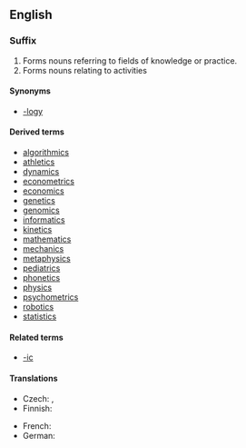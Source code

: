 {{also|ICS}}
==English==

===Suffix===
{{infl|en|suffix|cat=suffixes|sort=ics}}

# Forms nouns referring to fields of knowledge or practice.
# Forms nouns relating to activities

====Synonyms====
* {{sense|study, field of knowlegde}} [[-logy]]

====Derived terms====
* [[algorithmics]]
* [[athletics]]
* [[dynamics]]
* [[econometrics]]
* [[economics]]
* [[genetics]]
* [[genomics]]
* [[informatics]]
* [[kinetics]]
* [[mathematics]]
* [[mechanics]]
* [[metaphysics]]
* [[pediatrics]]
* [[phonetics]]
* [[physics]]
* [[psychometrics]]
* [[robotics]]
* [[statistics]]

====Related terms====
* [[-ic]]

====Translations====
{{trans-top|fields of knowledge or practice}}
* Czech: {{t-|cs|-ika}}, {{t-|cs|-ie}}
* Finnish: {{t|fi|-iikka}}
{{trans-mid}}
* French: {{t+|fr|-ique}}
* German: {{t-|de|-ik}}
{{trans-bottom}}